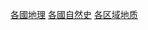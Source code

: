 {{Container category}}
{{按國家分類}}
{{Commons category|Geology by country}}

[[Category:各國地理|]]
[[Category:各國自然史|]]
[[Category:各区域地质|]]